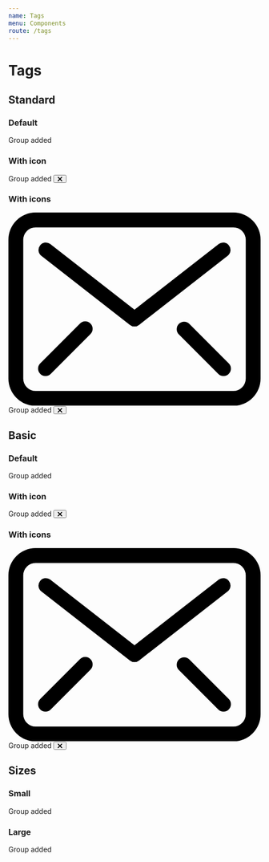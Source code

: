 ```yaml
---
name: Tags
menu: Components
route: /tags
---
```



# Tags

## Standard

### Default

<Playground>
    <Label>
        <Label circular empty size="mini" color="red" />
        Group added
    </Label>
</Playground>

### With icon

<Playground>
    <Label>
        <Label circular empty size="mini" color="red" />
        Group added
        <Button icon circular size="mini" className="transparent">
            <svg width="10" height="10" xmlns="http://www.w3.org/2000/svg">
                <g transform="rotate(45 7.207 4.793)">
                    <rect x=".121" y="5.707" width="12" height="2" rx="1" />
                    <rect x="5" y=".828" width="2" height="12" rx="1" />
                </g>
            </svg>
        </Button>
    </Label>
</Playground>

### With icons

<Playground>
    <Label>
        <svg xmlns="http://www.w3.org/2000/svg" className="fill-marine-dark w5 h4 mr2" viewBox="0 0 25.5 19.5">
            <g data-name="Layer 2">
                <g data-name="Layer 1">
                    <path d="M22.75 19.5h-20A2.75 2.75 0 0 1 0 16.75v-14A2.75 2.75 0 0 1 2.75 0h20a2.75 2.75 0 0 1 2.75 2.75v14a2.75 2.75 0 0 1-2.75 2.75zm-20-18A1.25 1.25 0 0 0 1.5 2.75v14A1.25 1.25 0 0 0 2.75 18h20A1.25 1.25 0 0 0 24 16.75v-14a1.25 1.25 0 0 0-1.25-1.25z" />
                    <path
                        d="M12.75 11.5a.72.72 0 0 1-.46-.16l-9-7a.75.75 0 0 1 .92-1.18l8.54 6.64 8.54-6.64a.75.75 0 0 1 .92 1.18l-9 7a.72.72 0 0 1-.46.16zM3.75 16.5a.74.74 0 0 1-.53-.22.75.75 0 0 1 0-1.06l4-4a.75.75 0 1 1 1.06 1.06l-4 4a.74.74 0 0 1-.53.22zM21.75 16.5a.74.74 0 0 1-.53-.22l-4-4a.75.75 0 0 1 1.06-1.06l4 4a.75.75 0 0 1 0 1.06.74.74 0 0 1-.53.22z"
                    />
                </g>
            </g>
        </svg>
        Group added
        <Button icon circular size="mini" className="transparent">
            <svg width="10" height="10" xmlns="http://www.w3.org/2000/svg">
                <g transform="rotate(45 7.207 4.793)">
                    <rect x=".121" y="5.707" width="12" height="2" rx="1" />
                    <rect x="5" y=".828" width="2" height="12" rx="1" />
                </g>
            </svg>
        </Button>
    </Label>
</Playground>

## Basic

### Default

<Playground>
    <Label basic>
        <Label circular empty size="mini" color="red" />
        Group added
    </Label>
</Playground>

### With icon

<Playground>
    <Label basic>
        <Label circular empty size="mini" color="red" />
        Group added
        <Button icon circular size="mini" className="transparent">
            <svg width="10" height="10" xmlns="http://www.w3.org/2000/svg">
                <g transform="rotate(45 7.207 4.793)">
                    <rect x=".121" y="5.707" width="12" height="2" rx="1" />
                    <rect x="5" y=".828" width="2" height="12" rx="1" />
                </g>
            </svg>
        </Button>
    </Label>
</Playground>

### With icons

<Playground>
    <Label basic>
        <svg xmlns="http://www.w3.org/2000/svg" className="fill-marine-dark w5 h4 mr2" viewBox="0 0 25.5 19.5">
            <g data-name="Layer 2">
                <g data-name="Layer 1">
                    <path d="M22.75 19.5h-20A2.75 2.75 0 0 1 0 16.75v-14A2.75 2.75 0 0 1 2.75 0h20a2.75 2.75 0 0 1 2.75 2.75v14a2.75 2.75 0 0 1-2.75 2.75zm-20-18A1.25 1.25 0 0 0 1.5 2.75v14A1.25 1.25 0 0 0 2.75 18h20A1.25 1.25 0 0 0 24 16.75v-14a1.25 1.25 0 0 0-1.25-1.25z" />
                    <path
                        d="M12.75 11.5a.72.72 0 0 1-.46-.16l-9-7a.75.75 0 0 1 .92-1.18l8.54 6.64 8.54-6.64a.75.75 0 0 1 .92 1.18l-9 7a.72.72 0 0 1-.46.16zM3.75 16.5a.74.74 0 0 1-.53-.22.75.75 0 0 1 0-1.06l4-4a.75.75 0 1 1 1.06 1.06l-4 4a.74.74 0 0 1-.53.22zM21.75 16.5a.74.74 0 0 1-.53-.22l-4-4a.75.75 0 0 1 1.06-1.06l4 4a.75.75 0 0 1 0 1.06.74.74 0 0 1-.53.22z"
                    />
                </g>
            </g>
        </svg>
        Group added
        <Button icon circular size="mini" className="transparent">
            <svg width="10" height="10" xmlns="http://www.w3.org/2000/svg">
                <g transform="rotate(45 7.207 4.793)">
                    <rect x=".121" y="5.707" width="12" height="2" rx="1" />
                    <rect x="5" y=".828" width="2" height="12" rx="1" />
                </g>
            </svg>
        </Button>
    </Label>
</Playground>

## Sizes

### Small

<Playground>
    <Label size="small">
        <Label circular empty size="mini" color="red" />
        Group added
    </Label>
</Playground>

### Large

<Playground>
    <Label size="large">
        <Label circular empty size="mini" color="red" />
        Group added
    </Label>
</Playground>
